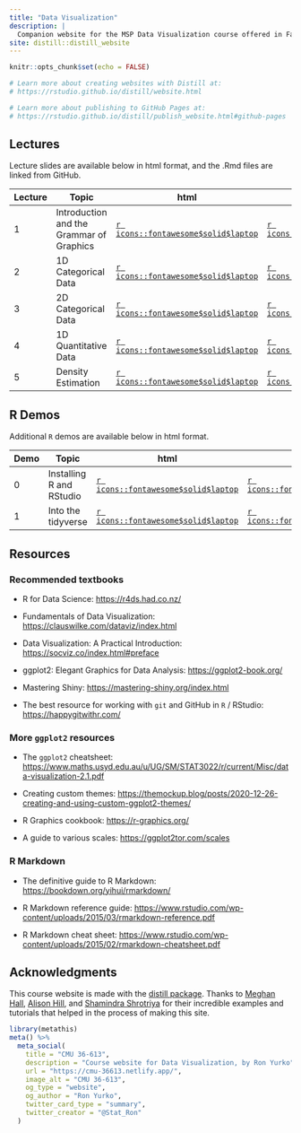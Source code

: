 ```yaml
---
title: "Data Visualization"
description: |
  Companion website for the MSP Data Visualization course offered in Fall 2022 Mini 1 and taught by Professor Ron Yurko.
site: distill::distill_website
---
```


```r
knitr::opts_chunk$set(echo = FALSE)

# Learn more about creating websites with Distill at:
# https://rstudio.github.io/distill/website.html

# Learn more about publishing to GitHub Pages at:
# https://rstudio.github.io/distill/publish_website.html#github-pages

```


## Lectures

Lecture slides are available below in html format, and the .Rmd files are linked from GitHub.

| Lecture | Topic                         | html                                                                               | Rmd                                                                                                              |
|-----------|-----------------------------------------|-----------|-----------|
| 1       | Introduction and the Grammar of Graphics | [`r icons::fontawesome$solid$laptop`](https://cmu-36613.netlify.app/slides/Lec1#1) | [`r icons::fontawesome$brands$github`](https://github.com/ryurko/DataViz-36613-Fall22/blob/main/slides/Lec1.Rmd) |
| 2       | 1D Categorical Data | [`r icons::fontawesome$solid$laptop`](https://cmu-36613.netlify.app/slides/Lec2#1) | [`r icons::fontawesome$brands$github`](https://github.com/ryurko/DataViz-36613-Fall22/blob/main/slides/Lec2.Rmd) |
| 3       | 2D Categorical Data | [`r icons::fontawesome$solid$laptop`](https://cmu-36613.netlify.app/slides/Lec3#1) | [`r icons::fontawesome$brands$github`](https://github.com/ryurko/DataViz-36613-Fall22/blob/main/slides/Lec3.Rmd) |
| 4       | 1D Quantitative Data | [`r icons::fontawesome$solid$laptop`](https://cmu-36613.netlify.app/slides/Lec4#1) | [`r icons::fontawesome$brands$github`](https://github.com/ryurko/DataViz-36613-Fall22/blob/main/slides/Lec4.Rmd) |
| 5       | Density Estimation | [`r icons::fontawesome$solid$laptop`](https://cmu-36613.netlify.app/slides/Lec5#1) | [`r icons::fontawesome$brands$github`](https://github.com/ryurko/DataViz-36613-Fall22/blob/main/slides/Lec5.Rmd) |

## R Demos

Additional `R` demos are available below in html format.

| Demo | Topic                         | html                                                                               | Rmd                                                                                                              |
|-----------|-----------------------------------------|-----------|-----------|
| 0       | Installing R and RStudio | [`r icons::fontawesome$solid$laptop`](https://cmu-36613.netlify.app/demos/Demo0.html) | [`r icons::fontawesome$brands$github`](https://github.com/ryurko/DataViz-36613-Fall22/blob/main/demos/Demo0.Rmd) |
| 1       | Into the tidyverse | [`r icons::fontawesome$solid$laptop`](https://cmu-36613.netlify.app/demos/Demo1.html) | [`r icons::fontawesome$brands$github`](https://github.com/ryurko/DataViz-36613-Fall22/blob/main/demos/Demo1.Rmd) |

## Resources

### Recommended textbooks

-   R for Data Science: <https://r4ds.had.co.nz/>

-   Fundamentals of Data Visualization: <https://clauswilke.com/dataviz/index.html>

-   Data Visualization: A Practical Introduction: <https://socviz.co/index.html#preface>

-   ggplot2: Elegant Graphics for Data Analysis: <https://ggplot2-book.org/>

-   Mastering Shiny: <https://mastering-shiny.org/index.html>

-   The best resource for working with `git` and GitHub in `R` / RStudio: <https://happygitwithr.com/>

### More `ggplot2` resources

-   The `ggplot2` cheatsheet: <https://www.maths.usyd.edu.au/u/UG/SM/STAT3022/r/current/Misc/data-visualization-2.1.pdf>

-   Creating custom themes: <https://themockup.blog/posts/2020-12-26-creating-and-using-custom-ggplot2-themes/>

-   R Graphics cookbook: <https://r-graphics.org/>

-   A guide to various scales: <https://ggplot2tor.com/scales>

### R Markdown

-   The definitive guide to R Markdown: <https://bookdown.org/yihui/rmarkdown/>

-   R Markdown reference guide: <https://www.rstudio.com/wp-content/uploads/2015/03/rmarkdown-reference.pdf>

-   R Markdown cheat sheet: <https://www.rstudio.com/wp-content/uploads/2015/02/rmarkdown-cheatsheet.pdf>

## Acknowledgments {.appendix}

This course website is made with the [distill package](https://rstudio.github.io/distill/). Thanks to [Meghan Hall](https://meghan.rbind.io/), [Alison Hill](https://rstudio-education.github.io/teaching-in-production/), and [Shamindra Shrotriya](https://www.shamindras.com/posts/2019-07-11-shrotriya2019distillpt1/) for their incredible examples and tutorials that helped in the process of making this site.

```r
library(metathis)
meta() %>%
  meta_social(
    title = "CMU 36-613",
    description = "Course website for Data Visualization, by Ron Yurko",
    url = "https://cmu-36613.netlify.app/",
    image_alt = "CMU 36-613",
    og_type = "website",
    og_author = "Ron Yurko",
    twitter_card_type = "summary",
    twitter_creator = "@Stat_Ron"
  )
```
